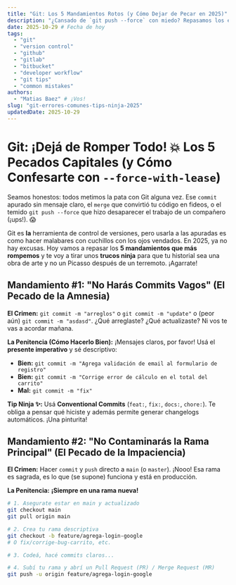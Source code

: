```yaml
---
title: "Git: Los 5 Mandamientos Rotos (y Cómo Dejar de Pecar en 2025)"
description: "¿Cansado de `git push --force` con miedo? Repasamos los errores más comunes en Git y te tiramos unos tips ninja para que tu historial deje de ser un campo minado."
date: 2025-10-29 # Fecha de hoy
tags:
  - "git"
  - "version control"
  - "github"
  - "gitlab"
  - "bitbucket"
  - "developer workflow"
  - "git tips"
  - "common mistakes"
authors:
  - "Matias Baez" # ¡Vos!
slug: "git-errores-comunes-tips-ninja-2025"
updatedDate: 2025-10-29
---
```


# Git: ¡Dejá de Romper Todo! 💥 Los 5 Pecados Capitales (y Cómo Confesarte con `--force-with-lease`)

Seamos honestos: todos metimos la pata con Git alguna vez. Ese `commit` apurado sin mensaje claro, el `merge` que convirtió tu código en fideos, o el temido `git push --force` que hizo desaparecer el trabajo de un compañero (¡ups!). 😱

Git es **la** herramienta de control de versiones, pero usarla a las apuradas es como hacer malabares con cuchillos con los ojos vendados. En 2025, ya no hay excusas. Hoy vamos a repasar los **5 mandamientos que más rompemos** y te voy a tirar unos **trucos ninja** para que tu historial sea una obra de arte y no un Picasso después de un terremoto. ¡Agarrate!

## Mandamiento #1: "No Harás Commits Vagos" (El Pecado de la Amnesia)

**El Crimen:** `git commit -m "arreglos"` o `git commit -m "update"` o (peor aún) `git commit -m "asdasd"`. ¿Qué arreglaste? ¿Qué actualizaste? Ni vos te vas a acordar mañana.

**La Penitencia (Cómo Hacerlo Bien):**
¡Mensajes claros, por favor! Usá el **presente imperativo** y sé descriptivo:
-   **Bien:** `git commit -m "Agrega validación de email al formulario de registro"`
-   **Bien:** `git commit -m "Corrige error de cálculo en el total del carrito"`
-   **Mal:** `git commit -m "fix"`

**Tip Ninja ✨:** Usá **Conventional Commits** (`feat:`, `fix:`, `docs:`, `chore:`). Te obliga a pensar qué hiciste y además permite generar changelogs automáticos. ¡Una pinturita!

## Mandamiento #2: "No Contaminarás la Rama Principal" (El Pecado de la Impaciencia)

**El Crimen:** Hacer `commit` y `push` directo a `main` (o `master`). ¡Nooo! Esa rama es sagrada, es lo que (se supone) funciona y está en producción.

**La Penitencia:**
**¡Siempre en una rama nueva!**
```bash
# 1. Asegurate estar en main y actualizado
git checkout main
git pull origin main

# 2. Crea tu rama descriptiva
git checkout -b feature/agrega-login-google 
# O fix/corrige-bug-carrito, etc.

# 3. Codeá, hacé commits claros...

# 4. Subí tu rama y abrí un Pull Request (PR) / Merge Request (MR)
git push -u origin feature/agrega-login-google